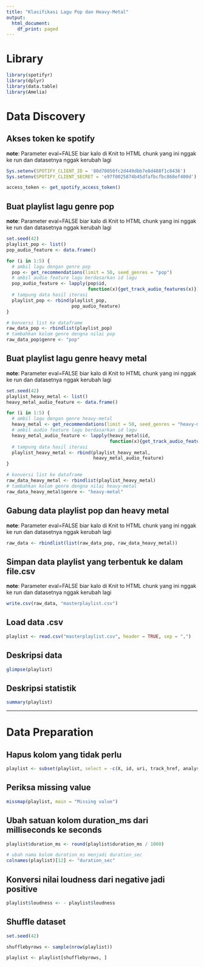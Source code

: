 ```yaml
---
title: "Klasifikasi Lagu Pop dan Heavy-Metal"
output:
  html_document:
    df_print: paged
---
```


# Library

```r
library(spotifyr)
library(dplyr)
library(data.table)
library(Amelia)
```

# Data Discovery

## Akses token ke spotify

__note__: Parameter eval=FALSE biar kalo di Knit to HTML chunk yang ini nggak ke run dan datasetnya nggak kerubah lagi

```r
Sys.setenv(SPOTIFY_CLIENT_ID = '80d70050fc2d449dbb7e8d488f1c8436')
Sys.setenv(SPOTIFY_CLIENT_SECRET = 'e97f0025874b45dfafbcfbc868ef400d')

access_token <- get_spotify_access_token()
```

## Buat playlist lagu genre pop

__note__: Parameter eval=FALSE biar kalo di Knit to HTML chunk yang ini nggak ke run dan datasetnya nggak kerubah lagi

```r
set.seed(42)
playlist_pop <- list()
pop_audio_feature <- data.frame()

for (i in 1:5) {
  # ambil lagu dengan genre pop
  pop <- get_recommendations(limit = 50, seed_genres = "pop")
  # ambil audio feature lagu berdasarkan id lagu
  pop_audio_feature <- lapply(pop$id, 
                              function(x){get_track_audio_features(x)})
  # tampung data hasil iterasi
  playlist_pop <- rbind(playlist_pop,
                        pop_audio_feature)
}

# konversi list ke dataframe
raw_data_pop <- rbindlist(playlist_pop)
# tambahkan kolom genre dengna nilai pop
raw_data_pop$genre <- "pop"
```

## Buat playlist lagu genre heavy metal

__note__: Parameter eval=FALSE biar kalo di Knit to HTML chunk yang ini nggak ke run dan datasetnya nggak kerubah lagi

```r
set.seed(42)
playlist_heavy_metal <- list()
heavy_metal_audio_feature <- data.frame()

for (i in 1:5) {
  # ambil lagu dengan genre heavy-metal
  heavy_metal <- get_recommendations(limit = 50, seed_genres = "heavy-metal")
  # ambil audio feature lagu berdasarkan id lagu
  heavy_metal_audio_feature <- lapply(heavy_metal$id,
                                      function(x){get_track_audio_features(x)})
  # tampung data hasil iterasi
  playlist_heavy_metal <- rbind(playlist_heavy_metal,
                                heavy_metal_audio_feature)
}

# konversi list ke dataframe
raw_data_heavy_metal <- rbindlist(playlist_heavy_metal)
# tambahkan kolom genre dengna nilai heavy-metal
raw_data_heavy_metal$genre <- "heavy-metal"
```

## Gabung data playlist pop dan heavy metal

__note__: Parameter eval=FALSE biar kalo di Knit to HTML chunk yang ini nggak ke run dan datasetnya nggak kerubah lagi

```r
raw_data <- rbindlist(list(raw_data_pop, raw_data_heavy_metal))
```

## Simpan data playlist yang terbentuk ke dalam file.csv

__note__: Parameter eval=FALSE biar kalo di Knit to HTML chunk yang ini nggak ke run dan datasetnya nggak kerubah lagi

```r
write.csv(raw_data, "masterplaylist.csv")
```

## Load data .csv

```r
playlist <- read.csv("masterplaylist.csv", header = TRUE, sep = ",")
```

## Deskripsi data

```r
glimpse(playlist)
```

## Deskripsi statistik

```r
summary(playlist)
```

------

# Data Preparation

## Hapus kolom yang tidak perlu

```r
playlist <- subset(playlist, select = -c(X, id, uri, track_href, analysis_url, type, time_signature))
```

## Periksa missing value

```r
missmap(playlist, main = "Missing value")
```

## Ubah satuan kolom duration_ms dari milliseconds ke seconds

```r
playlist$duration_ms <- round(playlist$duration_ms / 1000)

# ubah nama kolom duration_ms menjadi duration_sec
colnames(playlist)[12] <- "duration_sec"
```

## Konversi nilai loudness dari negative jadi positive

```r
playlist$loudness <- - playlist$loudness
```

## Shuffle dataset

```r
set.seed(42)

shufflebyrows <- sample(nrow(playlist))

playlist <- playlist[shufflebyrows, ]
```